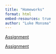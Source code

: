 ```yaml
---
title: "Homeworks"
format: html
embed-resources: true
author: "Luke Monsma"
---
```


[Assignment](https://lukemonsma.github.io/DATA304/hw5.html)

[Assignment](https://lukemonsma.github.io/DATA304/hw5)